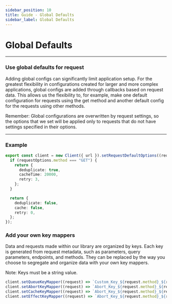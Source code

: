 ```yaml
---
sidebar_position: 10
title: Guide - Global Defaults
sidebar_label: Global Defaults
---
```


# Global Defaults

---

### Use global defaults for request

Adding global configs can significantly limit application setup. For the greatest flexibility in configurations created for larger and more complex applications,
global configs are added through callbacks based on request data. This allows us the flexibility to, for example,
make one default configuration for requests using the get method and another default config for the requests using other methods.

Remember: Global configurations are overwritten by request settings, so the options that we set will be applied only to requests that do not have settings specified in their options.

---

### Example

```ts
export const client = new Client({ url }).setRequestDefaultOptions((requestOptions) => {
  if (requestOptions.method === "GET") {
    return {
      deduplicate: true,
      cacheTime: 20000,
      retry: 3,
    };
  }

  return {
    deduplicate: false,
    cache: false,
    retry: 0,
  };
});
```

### Add your own key mappers

Data and requests made within our library are organized by keys. Each key is generated from request metadata, such as
parameters, query parameters, endpoints, and methods. They can be replaced by the way you choose to segregate and organize data
with your own key mappers.

Note: Keys must be a string value.


```ts
client.setQueueKeyMapper((request) => `Custom_Key_${request.method}_${request.endpoint}`);
client.setAbortKeyMapper((request) => `Abort_Key_${request.method}_${request.endpoint}`);
client.setCacheKeyMapper((request) => `Abort_Key_${request.method}_${request.endpoint}`);
client.setEffectKeyMapper((request) => `Abort_Key_${request.method}_${request.endpoint}`);
```
